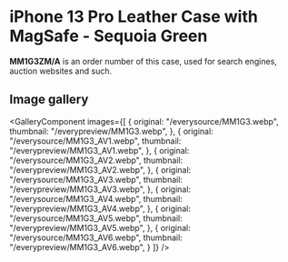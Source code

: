 
# iPhone 13 Pro Leather Case with MagSafe - Sequoia Green

<Callout type='info' emoji='👉🏻'>**MM1G3ZM/A** is an order number of this case, used for search engines, auction websites and such.</Callout>

## Image gallery

<GalleryComponent
    images={[
      {
        original: "/everysource/MM1G3.webp",
        thumbnail: "/everypreview/MM1G3.webp",
      },
      {
        original: "/everysource/MM1G3_AV1.webp",
        thumbnail: "/everypreview/MM1G3_AV1.webp",
      },
      {
        original: "/everysource/MM1G3_AV2.webp",
        thumbnail: "/everypreview/MM1G3_AV2.webp",
      },
      {
        original: "/everysource/MM1G3_AV3.webp",
        thumbnail: "/everypreview/MM1G3_AV3.webp",
      },
      {
        original: "/everysource/MM1G3_AV4.webp",
        thumbnail: "/everypreview/MM1G3_AV4.webp",
      },
      {
        original: "/everysource/MM1G3_AV5.webp",
        thumbnail: "/everypreview/MM1G3_AV5.webp",
      },
      {
        original: "/everysource/MM1G3_AV6.webp",
        thumbnail: "/everypreview/MM1G3_AV6.webp",
      }
    ]}
  />
